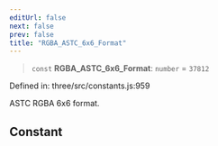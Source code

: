 ```yaml
---
editUrl: false
next: false
prev: false
title: "RGBA_ASTC_6x6_Format"
---
```


> `const` **RGBA\_ASTC\_6x6\_Format**: `number` = `37812`

Defined in: three/src/constants.js:959

ASTC RGBA 6x6 format.

## Constant
